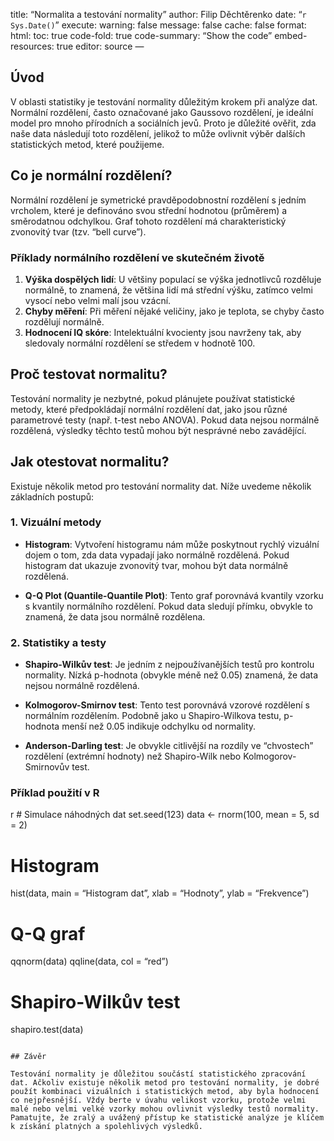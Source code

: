 
title: "Normalita a testování normality"
author: Filip Děchtěrenko
date: "`r Sys.Date()`"
execute:
  warning: false
  message: false
  cache: false
format:
  html:
    toc: true
    code-fold: true
    code-summary: "Show the code"
    embed-resources: true
editor: source
---

## Úvod

V oblasti statistiky je testování normality důležitým krokem při analýze dat. Normální rozdělení, často označované jako Gaussovo rozdělení, je ideální model pro mnoho přírodních a sociálních jevů. Proto je důležité ověřit, zda naše data následují toto rozdělení, jelikož to může ovlivnit výběr dalších statistických metod, které použijeme.

## Co je normální rozdělení?

Normální rozdělení je symetrické pravděpodobnostní rozdělení s jedním vrcholem, které je definováno svou střední hodnotou (průměrem) a směrodatnou odchylkou. Graf tohoto rozdělení má charakteristický zvonovitý tvar (tzv. "bell curve").

### Příklady normálního rozdělení ve skutečném životě

1. **Výška dospělých lidí**: U většiny populací se výška jednotlivců rozděluje normálně, to znamená, že většina lidí má střední výšku, zatímco velmi vysocí nebo velmi malí jsou vzácní.
2. **Chyby měření**: Při měření nějaké veličiny, jako je teplota, se chyby často rozdělují normálně.
3. **Hodnocení IQ skóre**: Intelektuální kvocienty jsou navrženy tak, aby sledovaly normální rozdělení se středem v hodnotě 100.

## Proč testovat normalitu?

Testování normality je nezbytné, pokud plánujete používat statistické metody, které předpokládají normální rozdělení dat, jako jsou různé parametrové testy (např. t-test nebo ANOVA). Pokud data nejsou normálně rozdělená, výsledky těchto testů mohou být nesprávné nebo zavádějící.

## Jak otestovat normalitu?

Existuje několik metod pro testování normality dat. Níže uvedeme několik základních postupů:

### 1. Vizuální metody

- **Histogram**: Vytvoření histogramu nám může poskytnout rychlý vizuální dojem o tom, zda data vypadají jako normálně rozdělená. Pokud histogram dat ukazuje zvonovitý tvar, mohou být data normálně rozdělená.

- **Q-Q Plot (Quantile-Quantile Plot)**: Tento graf porovnává kvantily vzorku s kvantily normálního rozdělení. Pokud data sledují přímku, obvykle to znamená, že data jsou normálně rozdělena.

### 2. Statistiky a testy

- **Shapiro-Wilkův test**: Je jedním z nejpoužívanějších testů pro kontrolu normality. Nízká p-hodnota (obvykle méně než 0.05) znamená, že data nejsou normálně rozdělená.

- **Kolmogorov-Smirnov test**: Tento test porovnává vzorové rozdělení s normálním rozdělením. Podobně jako u Shapiro-Wilkova testu, p-hodnota menší než 0.05 indikuje odchylku od normality.

- **Anderson-Darling test**: Je obvykle citlivější na rozdíly ve "chvostech" rozdělení (extrémní hodnoty) než Shapiro-Wilk nebo Kolmogorov-Smirnovův test.

### Příklad použití v R

r
# Simulace náhodných dat
set.seed(123)
data <- rnorm(100, mean = 5, sd = 2)

# Histogram
hist(data, main = "Histogram dat", xlab = "Hodnoty", ylab = "Frekvence")

# Q-Q graf
qqnorm(data)
qqline(data, col = "red")

# Shapiro-Wilkův test
shapiro.test(data)
```

## Závěr

Testování normality je důležitou součástí statistického zpracování dat. Ačkoliv existuje několik metod pro testování normality, je dobré použít kombinaci vizuálních i statistických metod, aby byla hodnocení co nejpřesnější. Vždy berte v úvahu velikost vzorku, protože velmi malé nebo velmi velké vzorky mohou ovlivnit výsledky testů normality. Pamatujte, že zralý a uvážený přístup ke statistické analýze je klíčem k získání platných a spolehlivých výsledků.
```
